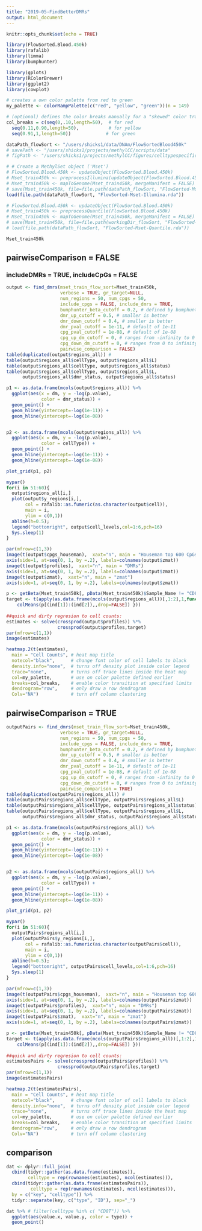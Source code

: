 ```yaml
---
title: "2019-05-FindBetterDMRs"
output: html_document
---
```


```r
knitr::opts_chunk$set(echo = TRUE)
```


```r
library(FlowSorted.Blood.450k)
library(rafalib)
library(limma)
library(bumphunter)

library(gplots)
library(RColorBrewer)
library(ggplot2)
library(cowplot)

# creates a own color palette from red to green
my_palette <- colorRampPalette(c("red", "yellow", "green"))(n = 149)

# (optional) defines the color breaks manually for a "skewed" color transition
col_breaks = c(seq(0,.10,length=50),  # for red
  seq(0.11,0.90,length=50),           # for yellow
  seq(0.91,1,length=50))             # for green

dataPath_flowSort <- "/users/shicks1/data/DNAm/FlowSortedBlood450k"
# savePath <- "/users/shicks1/projects/methylCC/scripts/data"
# figPath <- "/users/shicks1/projects/methylCC/figures/celltypespecificDMRegions"

# # Create a MethylSet object ('Mset')
# FlowSorted.Blood.450k <- updateObject(FlowSorted.Blood.450k) 
# Mset_train450k <- preprocessIllumina(updateObject(FlowSorted.Blood.450k))
# Mset_train450k <- mapToGenome(Mset_train450k, mergeManifest = FALSE)
# save(Mset_train450k, file=file.path(dataPath_flowSort, "FlowSorted-Mset-Illumina.rda"))
load(file.path(dataPath_flowSort, "FlowSorted-Mset-Illumina.rda"))

# FlowSorted.Blood.450k <- updateObject(FlowSorted.Blood.450k)
# Mset_train450k <- preprocessQuantile(FlowSorted.Blood.450k)
# Mset_train450k <- mapToGenome(Mset_train450k, mergeManifest = FALSE)
# save(Mset_train450k, file=file.path(workingDir_flowSort, "FlowSorted-Mset-Quantile.rda"))
# load(file.path(dataPath_flowSort, "FlowSorted-Mset-Quantile.rda"))

Mset_train450k
```


## pairwiseComparison = FALSE

### includeDMRs = TRUE, includeCpGs = FALSE

```r
output <- find_dmrs(mset_train_flow_sort=Mset_train450k, 
                    verbose = TRUE, gr_target=NULL, 
                    num_regions = 50, num_cpgs = 50,
                    include_cpgs = FALSE, include_dmrs = TRUE, 
                    bumphunter_beta_cutoff = 0.2, # defined by bumphunter
                    dmr_up_cutoff = 0.5, # smaller is better
                    dmr_down_cutoff = 0.4, # smaller is better
                    dmr_pval_cutoff = 1e-11, # default of 1e-11
                    cpg_pval_cutoff = 1e-08, # default of 1e-08
                    cpg_up_dm_cutoff = 0, # ranges from -infinity to 0
                    cpg_down_dm_cutoff = 0, # ranges from 0 to infinity
                    pairwise_comparison = FALSE)
table(duplicated(output$regions_all)) # 
table(output$regions_all$cellType, output$regions_all$L)
table(output$regions_all$cellType, output$regions_all$status)
table(output$regions_all$cellType, output$regions_all$L, 
      output$regions_all$dmr_status, output$regions_all$status)

p1 <- as.data.frame(mcols(output$regions_all)) %>% 
  ggplot(aes(x = dm, y = -log(p.value),
             color = dmr_status)) +
  geom_point() + 
  geom_hline(yintercept=-log(1e-11)) + 
  geom_hline(yintercept=-log(1e-08))


p2 <- as.data.frame(mcols(output$regions_all)) %>% 
  ggplot(aes(x = dm, y = -log(p.value),
             color = cellType)) +
  geom_point() + 
  geom_hline(yintercept=-log(1e-11)) + 
  geom_hline(yintercept=-log(1e-08))

plot_grid(p1, p2)

mypar()
for(i in 51:60){
  output$regions_all[i,]
  plot(output$y_regions[i,], 
       col = rafalib::as.fumeric(as.character(output$cell)), 
       main = i,
       ylim = c(0,1))
  abline(h=0.5); 
  legend("bottomright", output$cell_levels,col=1:6,pch=16)
  Sys.sleep(1)
}

par(mfrow=c(1,3))
image(t(output$cpgs_houseman),  xaxt="n", main = "Houseman top 600 CpGs")
axis(side=1, at=seq(0, 1, by =.2), labels=colnames(output$zmat))
image(t(output$profiles),  xaxt="n", main = "DMRs")
axis(side=1, at=seq(0, 1, by =.2), labels=colnames(output$zmat))
image(t(output$zmat),  xaxt="n", main = "zmat")
axis(side=1, at=seq(0, 1, by =.2), labels=colnames(output$zmat))

p <- getBeta(Mset_train450k[, pData(Mset_train450k)$Sample_Name != "CD8+_105"] ) # beta values
target <- t(apply(as.data.frame(mcols(output$regions_all))[,1:2],1,function(ind){
    colMeans(p[(ind[1]):(ind[2]),,drop=FALSE]) }))
 
##quick and dirty regresion to cell counts:
estimates <- solve(crossprod(output$profiles)) %*% 
                   crossprod(output$profiles,target)
par(mfrow=c(1,1))
image(estimates)

heatmap.2(t(estimates),
  main = "Cell Counts", # heat map title
  notecol="black",      # change font color of cell labels to black
  density.info="none",  # turns off density plot inside color legend
  trace="none",         # turns off trace lines inside the heat map
  col=my_palette,       # use on color palette defined earlier
  breaks=col_breaks,    # enable color transition at specified limits
  dendrogram="row",     # only draw a row dendrogram
  Colv="NA")            # turn off column clustering
```


## pairwiseComparison = TRUE

```r
outputPairs <- find_dmrs(mset_train_flow_sort=Mset_train450k, 
                    verbose = TRUE, gr_target=NULL, 
                    num_regions = 50, num_cpgs = 50,
                    include_cpgs = FALSE, include_dmrs = TRUE, 
                    bumphunter_beta_cutoff = 0.2, # defined by bumphunter
                    dmr_up_cutoff = 0.5, # smaller is better
                    dmr_down_cutoff = 0.4, # smaller is better
                    dmr_pval_cutoff = 1e-11, # default of 1e-11
                    cpg_pval_cutoff = 1e-08, # default of 1e-08
                    cpg_up_dm_cutoff = 0, # ranges from -infinity to 0
                    cpg_down_dm_cutoff = 0, # ranges from 0 to infinity
                    pairwise_comparison = TRUE)
table(duplicated(outputPairs$regions_all)) # 
table(outputPairs$regions_all$cellType, outputPairs$regions_all$L)
table(outputPairs$regions_all$cellType, outputPairs$regions_all$status)
table(outputPairs$regions_all$cellType, outputPairs$regions_all$L, 
      outputPairs$regions_all$dmr_status, outputPairs$regions_all$status)

p1 <- as.data.frame(mcols(outputPairs$regions_all)) %>% 
  ggplot(aes(x = dm, y = -log(p.value),
             color = dmr_status)) +
  geom_point() + 
  geom_hline(yintercept=-log(1e-11)) + 
  geom_hline(yintercept=-log(1e-08))


p2 <- as.data.frame(mcols(outputPairs$regions_all)) %>% 
  ggplot(aes(x = dm, y = -log(p.value),
             color = cellType)) +
  geom_point() + 
  geom_hline(yintercept=-log(1e-11)) + 
  geom_hline(yintercept=-log(1e-08))

plot_grid(p1, p2)

mypar()
for(i in 51:60){
  outputPairs$regions_all[i,]
  plot(outputPairs$y_regions[i,], 
       col = rafalib::as.fumeric(as.character(outputPairs$cell)), 
       main = i,
       ylim = c(0,1))
  abline(h=0.5); 
  legend("bottomright", outputPairs$cell_levels,col=1:6,pch=16)
  Sys.sleep(1)
}

par(mfrow=c(1,3))
image(t(outputPairs$cpgs_houseman),  xaxt="n", main = "Houseman top 600 CpGs")
axis(side=1, at=seq(0, 1, by =.2), labels=colnames(outputPairs$zmat))
image(t(outputPairs$profiles),  xaxt="n", main = "DMRs")
axis(side=1, at=seq(0, 1, by =.2), labels=colnames(outputPairs$zmat))
image(t(outputPairs$zmat),  xaxt="n", main = "zmat")
axis(side=1, at=seq(0, 1, by =.2), labels=colnames(outputPairs$zmat))

p <- getBeta(Mset_train450k[, pData(Mset_train450k)$Sample_Name != "CD8+_105"] ) # beta values
target <- t(apply(as.data.frame(mcols(outputPairs$regions_all))[,1:2],1,function(ind){
    colMeans(p[(ind[1]):(ind[2]),,drop=FALSE]) }))
 
##quick and dirty regresion to cell counts:
estimatesPairs <- solve(crossprod(outputPairs$profiles)) %*% 
                   crossprod(outputPairs$profiles,target)
par(mfrow=c(1,1))
image(estimatesPairs)

heatmap.2(t(estimatesPairs),
  main = "Cell Counts", # heat map title
  notecol="black",      # change font color of cell labels to black
  density.info="none",  # turns off density plot inside color legend
  trace="none",         # turns off trace lines inside the heat map
  col=my_palette,       # use on color palette defined earlier
  breaks=col_breaks,    # enable color transition at specified limits
  dendrogram="row",     # only draw a row dendrogram
  Colv="NA")            # turn off column clustering
```


## comparison 

```r
dat <- dplyr::full_join(
  cbind(tidyr::gather(as.data.frame(estimates)), 
        celltype = rep(rownames(estimates), ncol(estimates))), 
  cbind(tidyr::gather(as.data.frame(estimatesPairs)), 
         celltype = rep(rownames(estimates), ncol(estimates))), 
  by = c("key", "celltype")) %>% 
  tidyr::separate(key, c("type", "ID"), sep="_")

dat %>% # filter(celltype %in% c( "CD8T")) %>% 
  ggplot(aes(value.x, value.y, color = type)) + 
  geom_point()

```

